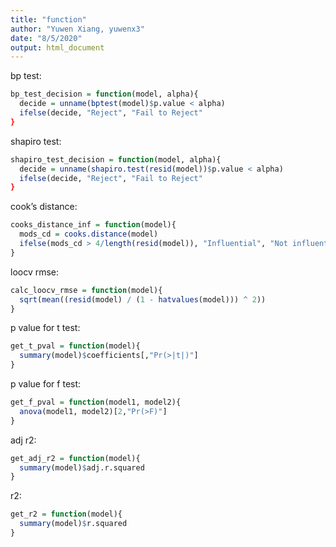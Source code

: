 ```yaml
---
title: "function"
author: "Yuwen Xiang, yuwenx3"
date: "8/5/2020"
output: html_document
---
```


bp test:

```r
bp_test_decision = function(model, alpha){
  decide = unname(bptest(model)$p.value < alpha)
  ifelse(decide, "Reject", "Fail to Reject"
}
```

shapiro test:

```r
shapiro_test_decision = function(model, alpha){
  decide = unname(shapiro.test(resid(model))$p.value < alpha)
  ifelse(decide, "Reject", "Fail to Reject"
}
```

cook's distance:

```r
cooks_distance_inf = function(model){
  mods_cd = cooks.distance(model)
  ifelse(mods_cd > 4/length(resid(model)), "Influential", "Not influential")
}
```

loocv rmse:

```r
calc_loocv_rmse = function(model){
  sqrt(mean((resid(model) / (1 - hatvalues(model))) ^ 2))
}
```

p value for t test:

```r
get_t_pval = function(model){
  summary(model)$coefficients[,"Pr(>|t|)"]
}
```

p value for f test:

```r
get_f_pval = function(model1, model2){
  anova(model1, model2)[2,"Pr(>F)"]
}
```

adj r2:

```r
get_adj_r2 = function(model){
  summary(model)$adj.r.squared
}
```

r2:

```r
get_r2 = function(model){
  summary(model)$r.squared
}
```

